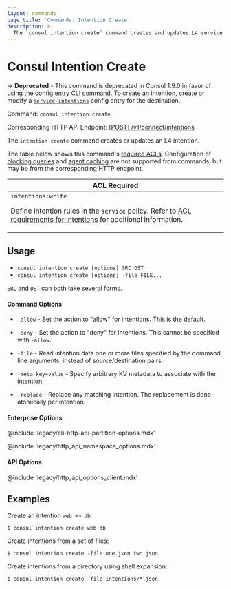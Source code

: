 ```yaml
---
layout: commands
page_title: 'Commands: Intention Create'
description: >-
  The `consul intention create` command creates and updates L4 service intentions. It was deprecated in Consul v1.9.0; use `consul config` instead.
---
```


# Consul Intention Create

-> **Deprecated** - This command is deprecated in Consul 1.9.0 in favor of
using the [config entry CLI command](/consul/commands/config/write). To create an
intention, create or modify a
[`service-intentions`](/consul/docs/connect/config-entries/service-intentions) config
entry for the destination.

Command: `consul intention create`

Corresponding HTTP API Endpoint: [\[POST\] /v1/connect/intentions](/consul/api-docs/connect/intentions#create-intention-with-id)

The `intention create` command creates or updates an L4 intention.

The table below shows this command's [required ACLs](/consul/api-docs/api-structure#authentication). Configuration of
[blocking queries](/consul/api-docs/features/blocking) and [agent caching](/consul/api-docs/features/caching)
are not supported from commands, but may be from the corresponding HTTP endpoint.

| ACL Required                   |
| ------------------------------ |
| `intentions:write`<p> Define intention rules in the `service` policy. Refer to [ACL requirements for intentions](/consul/docs/connect/intentions/create-manage-intentions#acl-requirements) for additional information.</p> |

## Usage

- `consul intention create [options] SRC DST`
- `consul intention create [options] -file FILE...`

`SRC` and `DST` can both take [several forms](/consul/commands/intention#source-and-destination-naming).

#### Command Options

- `-allow` - Set the action to "allow" for intentions. This is the default.

- `-deny` - Set the action to "deny" for intentions. This cannot be specified
  with `-allow`.

- `-file` - Read intention data one or more files specified by the command
  line arguments, instead of source/destination pairs.

- `-meta key=value` - Specify arbitrary KV metadata to associate with the
  intention.

- `-replace` - Replace any matching intention. The replacement is done
  atomically per intention.

#### Enterprise Options

@include 'legacy/cli-http-api-partition-options.mdx'

@include 'legacy/http_api_namespace_options.mdx'

#### API Options

@include 'legacy/http_api_options_client.mdx'

## Examples

Create an intention `web => db`:

```shell-session
$ consul intention create web db
```

Create intentions from a set of files:

```shell-session
$ consul intention create -file one.json two.json
```

Create intentions from a directory using shell expansion:

```shell-session
$ consul intention create -file intentions/*.json
```
